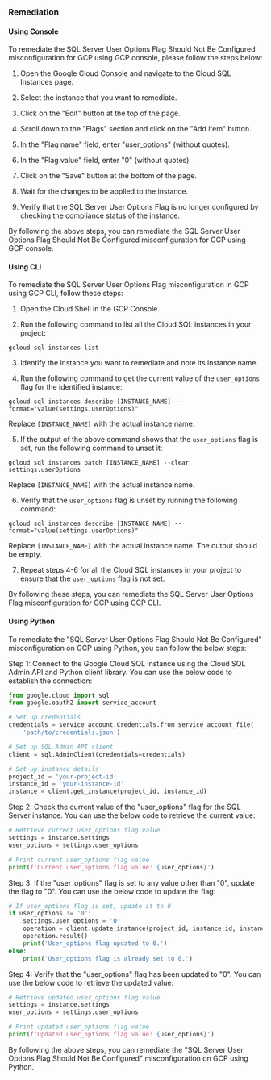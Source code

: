### Remediation

#### Using Console

To remediate the SQL Server User Options Flag Should Not Be Configured misconfiguration for GCP using GCP console, please follow the steps below:

1. Open the Google Cloud Console and navigate to the Cloud SQL Instances page.

2. Select the instance that you want to remediate.

3. Click on the "Edit" button at the top of the page.

4. Scroll down to the "Flags" section and click on the "Add item" button.

5. In the "Flag name" field, enter "user_options" (without quotes).

6. In the "Flag value" field, enter "0" (without quotes).

7. Click on the "Save" button at the bottom of the page.

8. Wait for the changes to be applied to the instance.

9. Verify that the SQL Server User Options Flag is no longer configured by checking the compliance status of the instance.

By following the above steps, you can remediate the SQL Server User Options Flag Should Not Be Configured misconfiguration for GCP using GCP console.

#### Using CLI

To remediate the SQL Server User Options Flag misconfiguration in GCP using GCP CLI, follow these steps:

1. Open the Cloud Shell in the GCP Console.

2. Run the following command to list all the Cloud SQL instances in your project:
```
gcloud sql instances list
```

3. Identify the instance you want to remediate and note its instance name.

4. Run the following command to get the current value of the `user_options` flag for the identified instance:
```
gcloud sql instances describe [INSTANCE_NAME] --format="value(settings.userOptions)"
```
Replace `[INSTANCE_NAME]` with the actual instance name.

5. If the output of the above command shows that the `user_options` flag is set, run the following command to unset it:
```
gcloud sql instances patch [INSTANCE_NAME] --clear settings.userOptions
```
Replace `[INSTANCE_NAME]` with the actual instance name.

6. Verify that the `user_options` flag is unset by running the following command:
```
gcloud sql instances describe [INSTANCE_NAME] --format="value(settings.userOptions)"
```
Replace `[INSTANCE_NAME]` with the actual instance name. The output should be empty.

7. Repeat steps 4-6 for all the Cloud SQL instances in your project to ensure that the `user_options` flag is not set.

By following these steps, you can remediate the SQL Server User Options Flag misconfiguration for GCP using GCP CLI.

#### Using Python

To remediate the "SQL Server User Options Flag Should Not Be Configured" misconfiguration on GCP using Python, you can follow the below steps:

Step 1: Connect to the Google Cloud SQL instance using the Cloud SQL Admin API and Python client library. You can use the below code to establish the connection:

```python
from google.cloud import sql
from google.oauth2 import service_account

# Set up credentials
credentials = service_account.Credentials.from_service_account_file(
    'path/to/credentials.json')

# Set up SQL Admin API client
client = sql.AdminClient(credentials=credentials)

# Set up instance details
project_id = 'your-project-id'
instance_id = 'your-instance-id'
instance = client.get_instance(project_id, instance_id)
```

Step 2: Check the current value of the "user_options" flag for the SQL Server instance. You can use the below code to retrieve the current value:

```python
# Retrieve current user_options flag value
settings = instance.settings
user_options = settings.user_options

# Print current user_options flag value
print(f'Current user_options flag value: {user_options}')
```

Step 3: If the "user_options" flag is set to any value other than "0", update the flag to "0". You can use the below code to update the flag:

```python
# If user_options flag is set, update it to 0
if user_options != '0':
    settings.user_options = '0'
    operation = client.update_instance(project_id, instance_id, instance)
    operation.result()
    print('User_options flag updated to 0.')
else:
    print('User_options flag is already set to 0.')
```

Step 4: Verify that the "user_options" flag has been updated to "0". You can use the below code to retrieve the updated value:

```python
# Retrieve updated user_options flag value
settings = instance.settings
user_options = settings.user_options

# Print updated user_options flag value
print(f'Updated user_options flag value: {user_options}')
```

By following the above steps, you can remediate the "SQL Server User Options Flag Should Not Be Configured" misconfiguration on GCP using Python.

